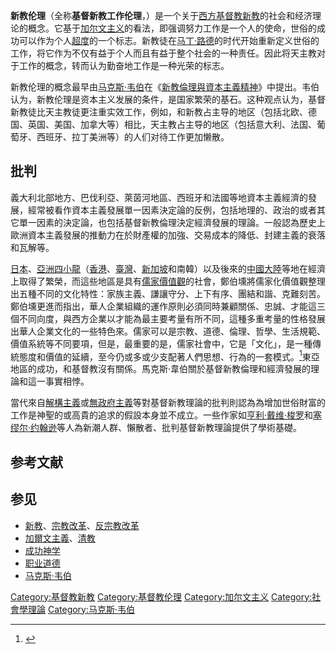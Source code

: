 {{multiple issues|
{{expand|time=2018-12-06T06:37:42+00:00}}
{{expert|time=2018-12-06T06:37:42+00:00}}
{{refimprove|time=2018-12-06T06:37:42+00:00}}
}}
'''新教伦理'''（全称'''基督新教工作伦理'''，{{lang-en|'''Protestant work ethic'''}}）是一个关于[[西方基督教|西方基督教]][[新教|新教]]的社会和经济理论的概念。它基于[[加尔文主义|加尔文主义]]的看法，即强调努力工作是一个人的使命，世俗的成功可以作为个人[[得救|超度]]的一个标志。新教徒在[[马丁·路德|马丁·路德]]的时代开始重新定义世俗的工作，将它作为不仅有益于个人而且有益于整个社会的一种责任。因此将天主教对于工作的概念，转而认为勤奋地工作是一种光荣的标志。

新教伦理的概念最早由[[马克斯·韦伯|马克斯·韦伯]]在《[[新教倫理與資本主義精神|新教倫理與資本主義精神]]》中提出。韦伯认为，新教伦理是资本主义发展的条件，是国家繁荣的基石。这种观点认为，基督新教徒比天主教徒更注重实效工作，例如，和新教占主导的地区（包括北欧、德国、英国、美国、加拿大等）相比，天主教占主导的地区（包括意大利、法国、葡萄牙、西班牙、拉丁美洲等）的人们对待工作更加懒散。

== 批判 ==
義大利北部地方、巴伐利亞、萊茵河地區、西班牙和法國等地資本主義經濟的發展，經常被看作資本主義發展單一因素決定論的反例，包括地理的、政治的或者其它單一因素的決定論，也包括基督新教倫理決定經濟發展的理論。一般認為歷史上歐洲資本主義發展的推動力在於財產權的加強、交易成本的降低、封建主義的衰落和瓦解等。

[[日本|日本]]、[[亞洲四小龍|亞洲四小龍]]（[[香港|香港]]、[[臺灣|臺灣]]、[[新加坡|新加坡]]和南韓）以及後來的[[中國大陸|中國大陸]]等地在經濟上取得了繁榮，而這些地區是具有[[儒家|儒家]][[價值觀|價值觀]]的社會，鄭伯壎將儒家化價值觀整理出五種不同的文化特性：家族主義、謙讓守分、上下有序、團結和諧、克難刻苦。鄭伯壎更進而指出，華人企業組織的運作原則必須同時兼顧關係、忠誠、才能這三個不同向度，與西方企業以才能為最主要考量有所不同，這種多重考量的性格發展出華人企業文化的一些特色來。儒家可以是宗教、道德、倫理、哲學、生活規範、價值系統等不同要項，但是，最重要的是，儒家社會中，它是「文化」，是一種傳統態度和價值的延續，至今仍或多或少支配著人們思想、行為的一套模式。<ref>{{cite web |url=http://jai.nhu.edu.tw/C42.htm |title=存档副本 |accessdate=2012-03-08 |deadurl=yes |archiveurl=https://web.archive.org/web/20100420105107/http://jai.nhu.edu.tw/C42.htm |archivedate=2010-04-20 }}</ref>東亞地區的成功，和基督教沒有關係。馬克斯·韋伯關於基督新教倫理和經濟發展的理論和這一事實相悖。

當代來自[[解構主義|解構主義]]或[[無政府主義|無政府主義]]等對基督新教理論的批判則認為為增加世俗財富的工作是神聖的或高貴的追求的假設本身並不成立。一些作家如[[亨利·戴维·梭罗|亨利·戴维·梭罗]]和[[塞缪尔·约翰逊|塞缪尔·约翰逊]]等人為新潮人群、懶散者、批判基督新教理論提供了學術基礎。

== 参考文献 ==
{{Reflist}}

== 参见 ==
* [[新教|新教]]、[[宗教改革|宗教改革]]、[[反宗教改革|反宗教改革]]
* [[加爾文主義|加爾文主義]]、[[清教徒|清教]]
* [[成功神学|成功神学]]
* [[职业道德|职业道德]]
* [[马克斯·韦伯|马克斯·韦伯]]

[[Category:基督教新教|Category:基督教新教]]
[[Category:基督教伦理|Category:基督教伦理]]
[[Category:加尔文主义|Category:加尔文主义]]
[[Category:社會學理論|Category:社會學理論]]
[[Category:马克斯·韦伯|Category:马克斯·韦伯]]